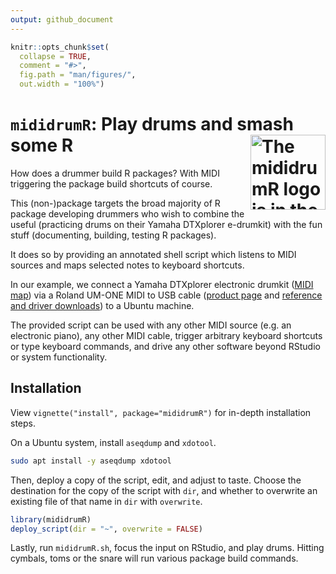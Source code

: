 ```yaml
---
output: github_document
---
```


<!-- README.md is generated from README.Rmd. Please edit that file -->

```r
knitr::opts_chunk$set(
  collapse = TRUE,
  comment = "#>",
  fig.path = "man/figures/",
  out.width = "100%")
```

# `mididrumR`: Play drums and smash some R <img src="man/figures/logo.jpg" align="right" alt="The mididrumR logo is in the shape of the MIDI symbol as a keyboard surrounded by drums, crossed by drumsticks, painted by the package author in Acrylic colours in Australian pointilistic style." width="120" />

<!-- badges: start -->
<!-- badges: end -->

How does a drummer build R packages? With MIDI triggering the package build shortcuts of course.

This (non-)package targets the broad majority of R package developing drummers who
wish to combine the useful (practicing drums on their Yamaha DTXplorer e-drumkit) 
with the fun stuff (documenting, building, testing R packages).

It does so by providing an annotated shell script which listens to MIDI sources 
and maps selected notes to keyboard shortcuts.

<!-- Vimeo video: live demo -->

In our example, we connect a 
Yamaha DTXplorer electronic drumkit ([MIDI map](https://gist.github.com/Linux-cpp-lisp/0d56704764b95424bf7e))
via a Roland UM-ONE MIDI to USB cable ([product page](https://www.roland.com/au/products/um-one_mk2/)
and [reference and driver downloads](https://www.roland.com/au/products/um-one_mk2/downloads/))
to a Ubuntu machine.

The provided script can be used with any other MIDI source (e.g. an electronic piano), 
any other MIDI cable, trigger arbitrary keyboard shortcuts or type keyboard commands, 
and drive any other software beyond RStudio or system functionality.


## Installation
View `vignette("install", package="mididrumR")` for in-depth installation steps.

On a Ubuntu system, install `aseqdump` and `xdotool`.

```sh
sudo apt install -y aseqdump xdotool
```

Then, deploy a copy of the script, edit, and adjust to taste.
Choose the destination for the copy of the script with `dir`, and whether to
overwrite an existing file of that name in `dir` with `overwrite`.

```r
library(mididrumR)
deploy_script(dir = "~", overwrite = FALSE)
```

Lastly, run `mididrumR.sh`, focus the input on RStudio, and play drums. 
Hitting cymbals, toms or the snare will run various package build commands.


